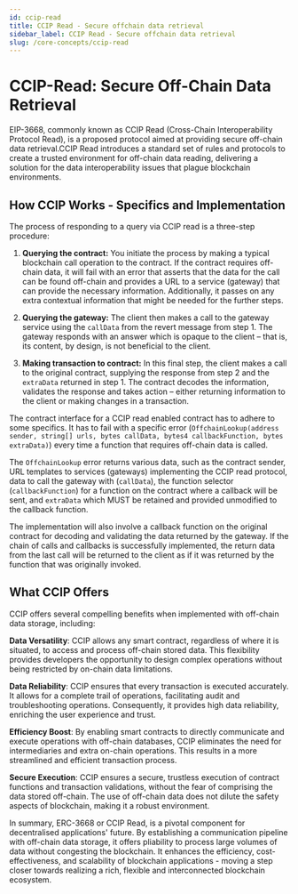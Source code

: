 ```yaml
---
id: ccip-read
title: CCIP Read - Secure offchain data retrieval
sidebar_label: CCIP Read - Secure offchain data retrieval
slug: /core-concepts/ccip-read
---
```


# CCIP-Read: Secure Off-Chain Data Retrieval

EIP-3668, commonly known as CCIP Read (Cross-Chain Interoperability Protocol Read), is a proposed protocol aimed at providing secure off-chain data retrieval.CCIP Read introduces a standard set of rules and protocols to create a trusted environment for off-chain data reading, delivering a solution for the data interoperability issues that plague blockchain environments.

## How CCIP Works - Specifics and Implementation

<RiveAnimations imageId="118884/5-EcI6a3RUeTRPbGne9DRA" />

The process of responding to a query via CCIP read is a three-step procedure:

1. **Querying the contract:** You initiate the process by making a typical blockchain call operation to the contract. If the contract requires off-chain data, it will fail with an error that asserts that the data for the call can be found off-chain and provides a URL to a service (gateway) that can provide the necessary information. Additionally, it passes on any extra contextual information that might be needed for the further steps.

2. **Querying the gateway:** The client then makes a call to the gateway service using the `callData` from the revert message from step 1. The gateway responds with an answer which is opaque to the client – that is, its content, by design, is not beneficial to the client.

3. **Making transaction to contract:** In this final step, the client makes a call to the original contract, supplying the response from step 2 and the `extraData` returned in step 1. The contract decodes the information, validates the response and takes action – either returning information to the client or making changes in a transaction.

The contract interface for a CCIP read enabled contract has to adhere to some specifics. It has to fail with a specific error (`OffchainLookup(address sender, string[] urls, bytes callData, bytes4 callbackFunction, bytes extraData)`) every time a function that requires off-chain data is called.

The `OffchainLookup` error returns various data, such as the contract sender, URL templates to services (gateways) implementing the CCIP read protocol, data to call the gateway with (`callData`), the function selector (`callbackFunction`) for a function on the contract where a callback will be sent, and `extraData` which MUST be retained and provided unmodified to the callback function.

The implementation will also involve a callback function on the original contract for decoding and validating the data returned by the gateway. If the chain of calls and callbacks is successfully implemented, the return data from the last call will be returned to the client as if it was returned by the function that was originally invoked.

## What CCIP Offers

CCIP offers several compelling benefits when implemented with off-chain data storage, including:

**Data Versatility**: CCIP allows any smart contract, regardless of where it is situated, to access and process off-chain stored data. This flexibility provides developers the opportunity to design complex operations without being restricted by on-chain data limitations.

**Data Reliability**: CCIP ensures that every transaction is executed accurately. It allows for a complete trail of operations, facilitating audit and troubleshooting operations. Consequently, it provides high data reliability, enriching the user experience and trust.

**Efficiency Boost**: By enabling smart contracts to directly communicate and execute operations with off-chain databases, CCIP eliminates the need for intermediaries and extra on-chain operations. This results in a more streamlined and efficient transaction process.

**Secure Execution**: CCIP ensures a secure, trustless execution of contract functions and transaction validations, without the fear of comprising the data stored off-chain. The use of off-chain data does not dilute the safety aspects of blockchain, making it a robust environment.

In summary, ERC-3668 or CCIP Read, is a pivotal component for decentralised applications' future. By establishing a communication pipeline with off-chain data storage, it offers pliability to process large volumes of data without congesting the blockchain. It enhances the efficiency, cost-effectiveness, and scalability of blockchain applications - moving a step closer towards realizing a rich, flexible and interconnected blockchain ecosystem.